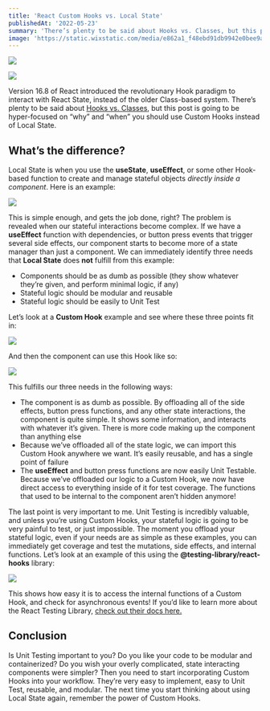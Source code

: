 ```yaml
---
title: 'React Custom Hooks vs. Local State'
publishedAt: '2022-05-23'
summary: 'There’s plenty to be said about Hooks vs. Classes, but this post is going to be hyper-focused on “why” and “when” you should use Custom Hooks instead of Local State.'
image: 'https://static.wixstatic.com/media/e862a1_f48ebd91db9942e0bee9aa26e271dd3a~mv2.png/v1/fill/w_740,h_483,al_c,q_85,usm_0.66_1.00_0.01,enc_auto/e862a1_f48ebd91db9942e0bee9aa26e271dd3a~mv2.png'
---
```


![](https://static.wixstatic.com/media/955c63_05d6b307095c42688e0cc64ba7dc565d~mv2.png/v1/fill/w_740,h_414,al_c,q_85,usm_0.66_1.00_0.01,enc_auto/955c63_05d6b307095c42688e0cc64ba7dc565d~mv2.png)

[![](https://img.shields.io/badge/Originally%20Posted%20%40-Bravo%20LT-blue?style=for-the-badge)](https://www.bravolt.com)

Version 16.8 of React introduced the revolutionary Hook paradigm to interact with React State, instead of the older Class-based system. There’s plenty to be said about [Hooks vs. Classes](https://blog.bitsrc.io/6-reasons-to-use-react-hooks-instead-of-classes-7e3ee745fe04), but this post is going to be hyper-focused on “why” and “when” you should use Custom Hooks instead of Local State.

## What’s the difference?

Local State is when you use the **useState**, **useEffect**, or some other Hook-based function to create and manage stateful objects _directly inside a component_. Here is an example:

![](https://static.wixstatic.com/media/955c63_16d9af9a360543dca366b34a654594fc~mv2.png/v1/fill/w_740,h_600,al_c,q_90,usm_0.66_1.00_0.01,enc_auto/955c63_16d9af9a360543dca366b34a654594fc~mv2.png)

This is simple enough, and gets the job done, right? The problem is revealed when our stateful interactions become complex. If we have a **useEffect** function with dependencies, or button press events that trigger several side effects, our component starts to become more of a state manager than just a component. We can immediately identify three needs that **Local State** does **not** fulfill from this example:

- Components should be as dumb as possible (they show whatever they’re given, and perform minimal logic, if any)
- Stateful logic should be modular and reusable
- Stateful logic should be easily to Unit Test

Let’s look at a **Custom Hook** example and see where these three points fit in:

![](https://static.wixstatic.com/media/955c63_c8df8adbf98f44c3bf934b02c968debd~mv2.png/v1/fill/w_740,h_483,al_c,q_85,usm_0.66_1.00_0.01,enc_auto/955c63_c8df8adbf98f44c3bf934b02c968debd~mv2.png)

And then the component can use this Hook like so:

![](https://static.wixstatic.com/media/955c63_5b0ad1424fd8498b96930dcb7042aa0c~mv2.png/v1/fill/w_740,h_464,al_c,q_85,usm_0.66_1.00_0.01,enc_auto/955c63_5b0ad1424fd8498b96930dcb7042aa0c~mv2.png)

This fulfills our three needs in the following ways:

- The component is as dumb as possible. By offloading all of the side effects, button press functions, and any other state interactions, the component is quite simple. It shows some information, and interacts with whatever it’s given. There is more code making up the component than anything else
- Because we’ve offloaded all of the state logic, we can import this Custom Hook anywhere we want. It’s easily reusable, and has a single point of failure
- The **useEffect** and button press functions are now easily Unit Testable. Because we’ve offloaded our logic to a Custom Hook, we now have direct access to everything inside of it for test coverage. The functions that used to be internal to the component aren’t hidden anymore!

The last point is very important to me. Unit Testing is incredibly valuable, and unless you’re using Custom Hooks, your stateful logic is going to be very painful to test, or just impossible. The moment you offload your stateful logic, even if your needs are as simple as these examples, you can immediately get coverage and test the mutations, side effects, and internal functions. Let’s look at an example of this using the **@testing-library/react-hooks** library:

![](https://static.wixstatic.com/media/955c63_be33595f71584d329b2df2fe0b0da1a0~mv2.png/v1/fill/w_740,h_270,al_c,q_85,usm_0.66_1.00_0.01,enc_auto/955c63_be33595f71584d329b2df2fe0b0da1a0~mv2.png)

This shows how easy it is to access the internal functions of a Custom Hook, and check for asynchronous events! If you’d like to learn more about the React Testing Library, [check out their docs here.](https://testing-library.com/docs/react-testing-library/intro/)

## Conclusion

Is Unit Testing important to you? Do you like your code to be modular and containerized? Do you wish your overly complicated, state interacting components were simpler? Then you need to start incorporating Custom Hooks into your workflow. They’re very easy to implement, easy to Unit Test, reusable, and modular. The next time you start thinking about using Local State again, remember the power of Custom Hooks.
